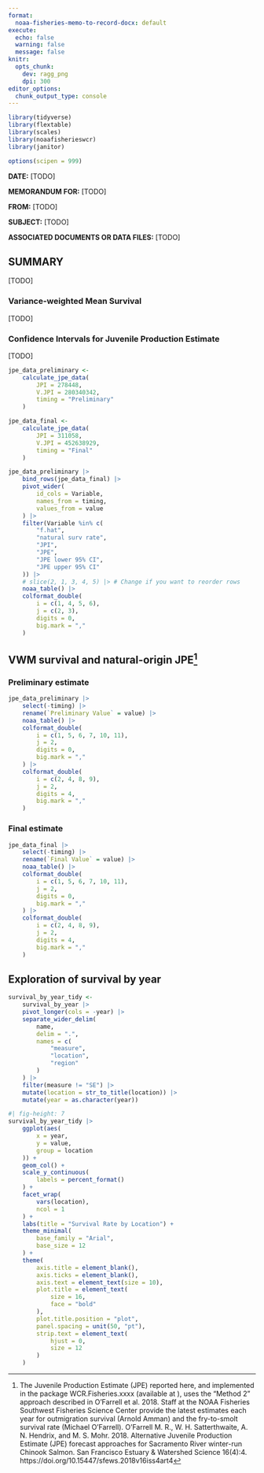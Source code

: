 ```yaml
---
format:
  noaa-fisheries-memo-to-record-docx: default
execute: 
  echo: false
  warning: false
  message: false
knitr:
  opts_chunk: 
    dev: ragg_png
    dpi: 300
editor_options: 
  chunk_output_type: console
---
```


```r
library(tidyverse)
library(flextable)
library(scales)
library(noaafisherieswcr)
library(janitor)
```

```r
options(scipen = 999)
```


**DATE:** [TODO]

**MEMORANDUM FOR:** [TODO]

**FROM:** [TODO]

**SUBJECT:** [TODO]

**ASSOCIATED DOCUMENTS OR DATA FILES:** [TODO]

## SUMMARY

[TODO]

### Variance-weighted Mean Survival

[TODO]

### Confidence Intervals for Juvenile Production Estimate

[TODO]

```r
jpe_data_preliminary <-
    calculate_jpe_data(
        JPI = 278448,
        V.JPI = 280340342,
        timing = "Preliminary"
    )

jpe_data_final <-
    calculate_jpe_data(
        JPI = 311058,
        V.JPI = 452638929,
        timing = "Final"
    )

jpe_data_preliminary |>
    bind_rows(jpe_data_final) |>
    pivot_wider(
        id_cols = Variable,
        names_from = timing,
        values_from = value
    ) |>
    filter(Variable %in% c(
        "f.hat",
        "natural surv rate",
        "JPI",
        "JPE",
        "JPE lower 95% CI",
        "JPE upper 95% CI"
    )) |>
    # slice(2, 1, 3, 4, 5) |> # Change if you want to reorder rows
    noaa_table() |>
    colformat_double(
        i = c(1, 4, 5, 6),
        j = c(2, 3),
        digits = 0,
        big.mark = ","
    )
```


## VWM survival and natural-origin JPE[^1]

[^1]: The Juvenile Production Estimate (JPE) reported here, and implemented in the package WCR.Fisheries.xxxx (available at <NMFS internal github>), uses the "Method 2" approach described in O'Farrell et al. 2018. Staff at the NOAA Fisheries Southwest Fisheries Science Center provide the latest estimates each year for outmigration survival (Arnold Amman) and the fry-to-smolt survival rate (Michael O'Farrell). O’Farrell M. R., W. H. Satterthwaite, A. N. Hendrix, and M. S. Mohr. 2018. Alternative Juvenile Production Estimate (JPE) forecast approaches for Sacramento River winter-run Chinook Salmon. San Francisco Estuary & Watershed Science 16(4):4.  https://doi.org/10.15447/sfews.2018v16iss4art4




### Preliminary estimate

```r
jpe_data_preliminary |>
    select(-timing) |>
    rename(`Preliminary Value` = value) |>
    noaa_table() |>
    colformat_double(
        i = c(1, 5, 6, 7, 10, 11),
        j = 2,
        digits = 0,
        big.mark = ","
    ) |>
    colformat_double(
        i = c(2, 4, 8, 9),
        j = 2,
        digits = 4,
        big.mark = ","
    )
```


### Final estimate

```r
jpe_data_final |>
    select(-timing) |>
    rename(`Final Value` = value) |>
    noaa_table() |>
    colformat_double(
        i = c(1, 5, 6, 7, 10, 11),
        j = 2,
        digits = 0,
        big.mark = ","
    ) |>
    colformat_double(
        i = c(2, 4, 8, 9),
        j = 2,
        digits = 4,
        big.mark = ","
    )
```


## Exploration of survival by year

```r
survival_by_year_tidy <-
    survival_by_year |>
    pivot_longer(cols = -year) |>
    separate_wider_delim(
        name,
        delim = ".",
        names = c(
            "measure",
            "location",
            "region"
        )
    ) |>
    filter(measure != "SE") |>
    mutate(location = str_to_title(location)) |>
    mutate(year = as.character(year))
```


```r
#| fig-height: 7
survival_by_year_tidy |>
    ggplot(aes(
        x = year,
        y = value,
        group = location
    )) +
    geom_col() +
    scale_y_continuous(
        labels = percent_format()
    ) +
    facet_wrap(
        vars(location),
        ncol = 1
    ) +
    labs(title = "Survival Rate by Location") +
    theme_minimal(
        base_family = "Arial",
        base_size = 12
    ) +
    theme(
        axis.title = element_blank(),
        axis.ticks = element_blank(),
        axis.text = element_text(size = 10),
        plot.title = element_text(
            size = 16,
            face = "bold"
        ),
        plot.title.position = "plot",
        panel.spacing = unit(50, "pt"),
        strip.text = element_text(
            hjust = 0,
            size = 12
        )
    )
```


